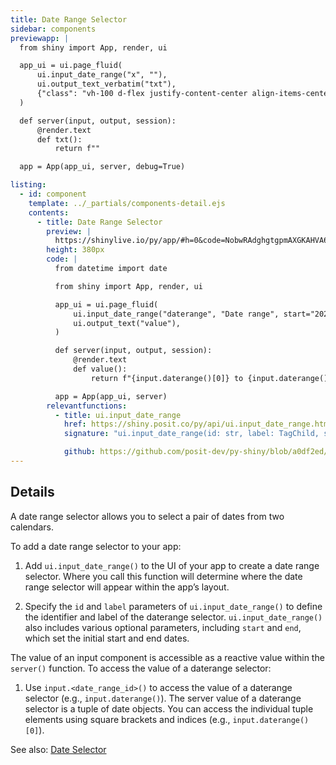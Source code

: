 ```yaml
---
title: Date Range Selector
sidebar: components
previewapp: |
  from shiny import App, render, ui

  app_ui = ui.page_fluid(
      ui.input_date_range("x", ""),
      ui.output_text_verbatim("txt"),
      {"class": "vh-100 d-flex justify-content-center align-items-center px-4"}
  )

  def server(input, output, session):
      @render.text
      def txt():
          return f""

  app = App(app_ui, server, debug=True)

listing:
  - id: component
    template: ../_partials/components-detail.ejs
    contents:
      - title: Date Range Selector
        preview: |
          https://shinylive.io/py/app/#h=0&code=NobwRAdghgtgpmAXGKAHVA6VBPMAaMAYwHsIAXOcpMAMwCdiYACAEygrIEt4nvVi6ZVuzgAdCOPqMmAZwAWnCNl4x+gpgEF0eJnUos4dHQFdO48WlQB9U0wC8TU1igBzOFZoAbUywAU4pkDHTgxFVGMyKzYKKzooCDd-MGjDeLdRfCYMjJ0ZMihBOwyAJgAGMoBaUoBGKuqMgEoMKBYWK0JPKBkZJNQyCoBWJhgADwqoCOImChH+wkoKOka8AKCnYgjwyJmyJIA3KG8xMAaViCCLphAMjq6ZDMQssD25CurS0qYAK2M8zhpsBUSOQFkCFoYmIdOC4IBVOBQYDIwSC6ExUGMBhkAL7iJotNq3bpJGCAiZkKY7ZGLRrmCQQAw0WSGPaGXxhCI6DZkLa5ODdTikBqIVaBAACXK2IqYor09MMGB2UoZTAOR18QqlFz0ZGMdHONAyIHZZAwKTiCTg6uApQAuljplMjRAtqaRObEg1gNU7dk6RZ0PZNOhfJYbJxeXQWXQGmAsTagA
        height: 380px
        code: |
          from datetime import date

          from shiny import App, render, ui

          app_ui = ui.page_fluid(
              ui.input_date_range("daterange", "Date range", start="2020-01-01"), #<<
              ui.output_text("value"),
          )

          def server(input, output, session):
              @render.text
              def value():
                  return f"{input.daterange()[0]} to {input.daterange()[1]}"

          app = App(app_ui, server)
        relevantfunctions:
          - title: ui.input_date_range
            href: https://shiny.posit.co/py/api/ui.input_date_range.html#shiny.ui.input_date_range
            signature: "ui.input_date_range(id: str, label: TagChild, start: Optional = None, end: Optional = None, min: Optional = None, max: Optional = None, format: str = 'yyyy-mm-dd', startview: str = 'month', weekstart: int = 0, language: str = 'en', separator: str = ' to ', width: Optional = None, autoclose: bool = True)"

            github: https://github.com/posit-dev/py-shiny/blob/a0df2ed/shiny/ui/_input_date.py#L135-L269
---
```


:::{#component}
:::

## Details

A date range selector allows you to select a pair of dates from two calendars. 

To add a date range selector to your app:

  1. Add `ui.input_date_range()` to the UI of your app to create a date range selector. Where you call this function will determine where the date range selector will appear within the app's layout. 

  2. Specify the `id` and `label` parameters of `ui.input_date_range()` to define the identifier and label of the daterange selector. `ui.input_date_range()` also includes various optional parameters, including `start` and `end`, which set the initial start and end dates.

The value of an input component is accessible as a reactive value within the `server()` function. To access the value of a daterange selector:

  1. Use `input.<date_range_id>()` to access the value of a daterange selector (e.g., `input.daterange()`). The server value of a daterange selector is a tuple of date objects. You can access the individual tuple elements using square brackets and indices (e.g., `input.daterange()[0]`).


See also: [Date Selector](date-selector.qmd)

